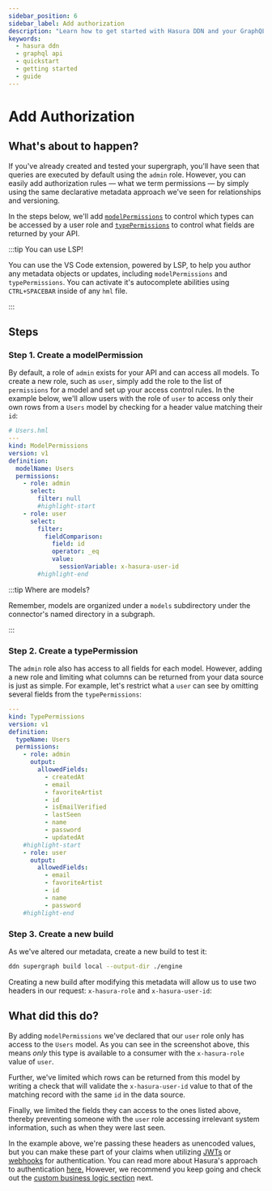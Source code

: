 ```yaml
---
sidebar_position: 6
sidebar_label: Add authorization
description: "Learn how to get started with Hasura DDN and your GraphQL API."
keywords:
  - hasura ddn
  - graphql api
  - quickstart
  - getting started
  - guide
---
```



# Add Authorization

## What's about to happen?

If you've already created and tested your supergraph, you'll have seen that queries are executed by default using the
`admin` role. However, you can easily add authorization rules — what we term permissions — by simply using the same
declarative metadata approach we've seen for relationships and versioning.

In the steps below, we'll add
[`modelPermissions`](/supergraph-modeling/permissions.mdx#modelpermissions-modelpermissions) to control which types can
be accessed by a user role and [`typePermissions`](/supergraph-modeling/permissions.mdx#typepermissions-typepermissions)
to control what fields are returned by your API.

:::tip You can use LSP!

You can use the VS Code extension, powered by LSP, to help you author any metadata objects or updates, including
`modelPermissions` and `typePermissions`. You can activate it's autocomplete abilities using `CTRL+SPACEBAR` inside of
any `hml` file.

:::

## Steps

### Step 1. Create a modelPermission

By default, a role of `admin` exists for your API and can access all models. To create a new role, such as `user`,
simply add the role to the list of `permissions` for a model and set up your access control rules. In the example below,
we'll allow users with the role of `user` to access only their own rows from a `Users` model by checking for a header
value matching their `id`:

```yaml
# Users.hml
---
kind: ModelPermissions
version: v1
definition:
  modelName: Users
  permissions:
    - role: admin
      select:
        filter: null
        #highlight-start
    - role: user
      select:
        filter:
          fieldComparison:
            field: id
            operator: _eq
            value:
              sessionVariable: x-hasura-user-id
        #highlight-end
```

:::tip Where are models?

Remember, models are organized under a `models` subdirectory under the connector's named directory in a subgraph.

:::

### Step 2. Create a typePermission

The `admin` role also has access to all fields for each model. However, adding a new role and limiting what columns can
be returned from your data source is just as simple. For example, let's restrict what a `user` can see by omitting
several fields from the `typePermissions`:

```yaml
---
kind: TypePermissions
version: v1
definition:
  typeName: Users
  permissions:
    - role: admin
      output:
        allowedFields:
          - createdAt
          - email
          - favoriteArtist
          - id
          - isEmailVerified
          - lastSeen
          - name
          - password
          - updatedAt
    #highlight-start
    - role: user
      output:
        allowedFields:
          - email
          - favoriteArtist
          - id
          - name
          - password
    #highlight-end
```

### Step 3. Create a new build

As we've altered our metadata, create a new build to test it:

```bash
ddn supergraph build local --output-dir ./engine
```

Creating a new build after modifying this metadata will allow us to use two headers in our request: `x-hasura-role` and
`x-hasura-user-id`:

<Thumbnail
  src="/img/get-started/beta/console_query-with-permissions.png"
  alt="Query with authorization"
  width="1000px"
/>

## What did this do?

By adding `modelPermissions` we've declared that our `user` role only has access to the `Users` model. As you can see in
the screenshot above, this means _only_ this type is available to a consumer with the `x-hasura-role` value of `user`.

Further, we've limited which rows can be returned from this model by writing a check that will validate the
`x-hasura-user-id` value to that of the matching record with the same `id` in the data source.

Finally, we limited the fields they can access to the ones listed above, thereby preventing someone with the `user` role
accessing irrelevant system information, such as when they were last seen.

In the example above, we're passing these headers as unencoded values, but you can make these part of your claims when
utilizing [JWTs](/auth/authentication/jwt.mdx) or [webhooks](/auth/authentication/webhook.mdx) for authentication. You
can read more about Hasura's approach to authentication [here.](/auth/overview.mdx) However, we recommend you keep going
and check out the [custom business logic section](/getting-started/07-integrate-business-logic.mdx) next.
